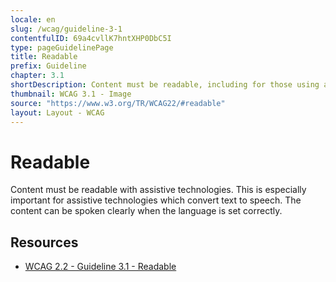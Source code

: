 ```yaml
---
locale: en
slug: /wcag/guideline-3-1
contentfulID: 69a4cvllK7hntXHP0DbC5I
type: pageGuidelinePage
title: Readable
prefix: Guideline
chapter: 3.1
shortDescription: Content must be readable, including for those using assistive technologies.
thumbnail: WCAG 3.1 - Image
source: "https://www.w3.org/TR/WCAG22/#readable"
layout: Layout - WCAG
---
```


# Readable

Content must be readable with assistive technologies. This is especially important for assistive technologies which convert text to speech. The content can be spoken clearly when the language is set correctly.

## Resources

- [WCAG 2.2 - Guideline 3.1 - Readable](https://www.w3.org/TR/WCAG22/#readable)